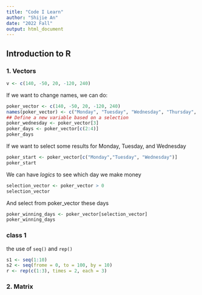 ```yaml
---
title: "Code I Learn"
author: "Shijie An"
date: "2022 Fall"
output: html_document
---
```


## Introduction to R
### 1. Vectors 
```r
v <- c(140, -50, 20, -120, 240)
```
If we want to change names, we can do: 
```r
poker_vector <- c(140, -50, 20, -120, 240)
names(poker_vector) <- c("Monday", "Tuesday", "Wednesday", "Thursday", "Friday")
## Define a new variable based on a selection
poker_wednesday <- poker_vector[3]
poker_days <- poker_vector[c(2:4)]
poker_days
```
If we want to select some results for Monday, Tuesday, and Wednesday
```r
poker_start <- poker_vector[c("Monday","Tuesday", "Wednesday")]
poker_start
```
We can have *logics* to see which day we make money
```r
selection_vector <- poker_vector > 0
selection_vector
```
And select from poker_vector these days
```r
poker_winning_days <- poker_vector[selection_vector]
poker_winning_days
```

### class 1

the use of `seq()` and `rep()`

```r
s1 <- seq(1:10)
s2 <- seq(frome = 0, to = 100, by = 10)
r <- rep(c(1:3), times = 2, each = 3)
```



### 2. Matrix
